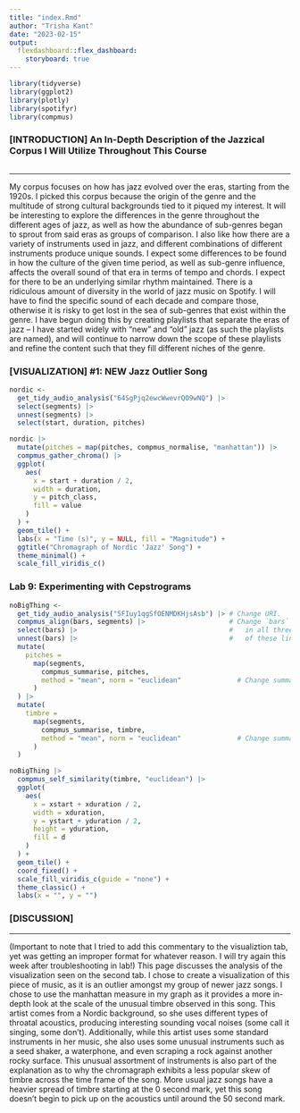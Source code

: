 ```yaml
---
title: "index.Rmd"
author: "Trisha Kant"
date: "2023-02-15"
output: 
  flexdashboard::flex_dashboard:
    storyboard: true
---
```


```r
library(tidyverse)
library(ggplot2)
library(plotly)
library(spotifyr)
library(compmus)
```

### [INTRODUCTION] An In-Depth Description of the Jazzical Corpus I Will Utilize Throughout This Course

```r

```
***

My corpus focuses on how has jazz evolved over the eras, starting from the 1920s. I picked this corpus because the origin of the genre and the multitude of strong cultural backgrounds tied to it piqued my interest. It will be interesting to explore the differences in the genre throughout the different ages of jazz, as well as how the abundance of sub-genres began to sprout from said eras as groups of comparison. I also like how there are a variety of instruments used in jazz, and different combinations of different instruments produce unique sounds. I expect some differences to be found in how the culture of the given time period, as well as sub-genre influence, affects the overall sound of that era in terms of tempo and chords. I expect for there to be an underlying similar rhythm maintained. There is a ridiculous amount of diversity in the world of jazz music on Spotify. I will have to find the specific sound of each decade and compare those, otherwise it is risky to get lost in the sea of sub-genres that exist within the genre. I have begun doing this by creating playlists that separate the eras of jazz -- I have started widely with "new" and "old" jazz (as such the playlists are named), and will continue to narrow down the scope of these playlists and refine the content such that they fill different niches of the genre.

### [VISUALIZATION] #1: NEW Jazz Outlier Song
```r
nordic <-
  get_tidy_audio_analysis("64SgPjq2ewcWwevrQO9wNQ") |>
  select(segments) |>
  unnest(segments) |>
  select(start, duration, pitches)

nordic |>
  mutate(pitches = map(pitches, compmus_normalise, "manhattan")) |>
  compmus_gather_chroma() |> 
  ggplot(
    aes(
      x = start + duration / 2,
      width = duration,
      y = pitch_class,
      fill = value
    )
  ) +
  geom_tile() +
  labs(x = "Time (s)", y = NULL, fill = "Magnitude") +
  ggtitle("Chromagraph of Nordic 'Jazz' Song") +
  theme_minimal() +
  scale_fill_viridis_c()
```

### Lab 9: Experimenting with Cepstrograms
```r
noBigThing <-
  get_tidy_audio_analysis("5FIuy1qgSfOENMDKHjsAsb") |> # Change URI.
  compmus_align(bars, segments) |>                     # Change `bars`
  select(bars) |>                                      #   in all three
  unnest(bars) |>                                      #   of these lines.
  mutate(
    pitches =
      map(segments,
        compmus_summarise, pitches,
        method = "mean", norm = "euclidean"              # Change summary & norm.
      )
  ) |>
  mutate(
    timbre =
      map(segments,
        compmus_summarise, timbre,
        method = "mean", norm = "euclidean"              # Change summary & norm.
      )
  )

noBigThing |>
  compmus_self_similarity(timbre, "euclidean") |> 
  ggplot(
    aes(
      x = xstart + xduration / 2,
      width = xduration,
      y = ystart + yduration / 2,
      height = yduration,
      fill = d
    )
  ) +
  geom_tile() +
  coord_fixed() +
  scale_fill_viridis_c(guide = "none") +
  theme_classic() +
  labs(x = "", y = "")
```


### [DISCUSSION]

***

(Important to note that I tried to add this commentary to the visualiztion tab, yet was getting an improper format for whatever reason. I will try again this week after troubleshooting in lab!) This page discusses the analysis of the visualization seen on the second tab. I chose to create a visualization of this piece of music, as it is an outlier amongst my group of newer jazz songs. I chose to use the manhattan measure in my graph as it provides a more in-depth look at the scale of the unusual timbre observed in this song. This artist comes from a Nordic background, so she uses different types of throatal acoustics, producing interesting sounding vocal noises (some call it singing, some don't). Additionally, while this artist uses some standard instruments in her music, she also uses some unusual instruments such as a seed shaker, a waterphone, and even scraping a rock against another rocky surface. This unusual assortment of instruments is also part of the explanation as to why the chromagraph exhibits a less popular skew of timbre across the time frame of the song. More usual jazz songs have a heavier spread of timbre starting at the 0 second mark, yet this song doesn't begin to pick up on the acoustics until around the 50 second mark.
